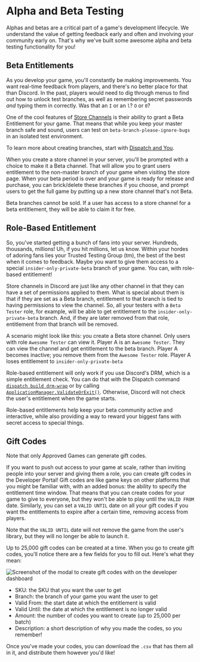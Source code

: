 
# Alpha and Beta Testing

Alphas and betas are a critical part of a game's development lifecycle. We understand the value of getting feedback early and often and involving your community early on. That's why we've built some awesome alpha and beta testing functionality for you!

## Beta Entitlements

As you develop your game, you'll constantly be making improvements. You want real-time feedback from players, and there's no better place for that than Discord. In the past, players would need to dig through menus to find out how to unlock test branches, as well as remembering secret passwords _and_ typing them in correctly. Was that an `I` or an `l`? `O` or `0`?

One of the cool features of [Store Channels](/game-and-server-management/special-channels/) is their ability to grant a Beta Entitlement for your game. That means that while you keep your master branch safe and sound, users can test on `beta-branch-please-ignore-bugs` in an isolated test environment.

<Alert type="info">

To learn more about creating branches, start with [Dispatch and You](/dispatch/dispatch-and-you/).

</Alert>

When you create a store channel in your server, you'll be prompted with a choice to make it a Beta channel. That will allow you to grant users entitlement to the non-master branch of your game when visiting the store page. When your beta period is over and your game is ready for release and purchase, you can brick/delete these branches if you choose, and prompt users to get the full game by putting up a new store channel that's not Beta.

<Alert type="warn">

Beta branches cannot be sold. If a user has access to a store channel for a beta entitlement, they will be able to claim it for free.

</Alert>

## Role-Based Entitlement

So, you've started getting a bunch of fans into your server. Hundreds, thousands, millions! Uh, if you hit millions, let us know. Within your hordes of adoring fans lies your Trusted Testing Group (tm), the best of the best when it comes to feedback. Maybe you want to give them access to a special `insider-only-private-beta` branch of your game. You can, with role-based entitlement!

Store channels in Discord are just like any other channel in that they can have a set of permissions applied to them. What is special about them is that if they are set as a Beta branch, entitlement to that branch is tied to having permissions to view the channel. So, all your testers with a `Beta Tester` role, for example, will be able to get entitlement to the `insider-only-private-beta` branch. And, if they are later removed from that role, entitlement from that branch will be removed.

A scenario might look like this: you create a Beta store channel. Only users with role `Awesome Tester` can view it. Player A is an `Awesome Tester`. They can view the channel and get entitlement to the beta branch. Player A becomes inactive; you remove them from the `Awesome Tester` role. Player A loses entitlement to `insider-only-private-beta`

<Alert type="danger">

Role-based entitlement will only work if you use Discord's DRM, which is a simple entitlement check. You can do that with the Dispatch command [`dispatch build drm-wrap`](/dispatch/list-of-commands/build-drmwrap) or by calling [`ApplicationManager.ValidateOrExit()`](/game-sdk/applications/validateorexit). Otherwise, Discord will not check the user's entitlement when the game starts.

</Alert>

Role-based entitlements help keep your beta community active and interactive, while also providing a way to reward your biggest fans with secret access to special things.

## Gift Codes

<Alert type="warn">

Note that only Approved Games can generate gift codes.

</Alert>

If you want to push out access to your game at scale, rather than inviting people into your server and giving them a role, you can create gift codes in the Developer Portal! Gift codes are like game keys on other platforms that you might be familiar with, with an added bonus: the ability to specify the entitlement time window. That means that you can create codes for your game to give to everyone, but they won't be able to play until the `VALID FROM` date. Similarly, you can set a `VALID UNTIL` date on all your gift codes if you want the entitlements to expire after a certain time, removing access from players.

Note that the `VALID UNTIL` date will not remove the game from the user's library, but they will no longer be able to launch it.

Up to 25,000 gift codes can be created at a time. When you go to create gift codes, you'll notice there are a few fields for you to fill out. Here's what they mean:

<Image
  src="/docs/images/gift-code-creation.png"
  alt="Screenshot of the modal to create gift codes with on the developer dashboard"
  quality={100}
  width={1610}
  height={1095}
/>

- SKU: the SKU that you want the user to get
- Branch: the branch of your game you want the user to get
- Valid From: the start date at which the entitlement is valid
- Valid Until: the date at which the entitlement is no longer valid
- Amount: the number of codes you want to create (up to 25,000 per batch)
- Description: a short description of why you made the codes, so you remember!

Once you've made your codes, you can download the `.csv` that has them all in it, and distribute them however you'd like!

